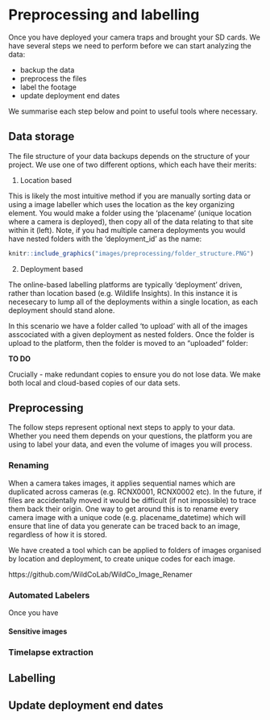 # Preprocessing and labelling

Once you have deployed your camera traps and brought your SD cards. We have several steps we need to perform before we can start analyzing the data:

- backup the data
- preprocess the files
- label the footage
- update deployment end dates

We summarise each step below and point to useful tools where necessary.

## Data storage

The file structure of your data backups depends on the structure of your project. We use one of two different options, which each have their merits:

1) Location based

This is likely the most intuitive method if you are manually sorting data or using a image labeller which uses the location as the key organizing element. You would make a folder using the 'placename' (unique location where a camera is deployed), then copy all of the data relating to that site within it (left). Note, if you had multiple camera deployments you would have nested folders with the 'deployment_id' as the name: 

```r
knitr::include_graphics("images/preprocessing/folder_structure.PNG")
```

2) Deployment based

The online-based labelling platforms are typically 'deployment' driven, rather than location based (e.g. Wildlife Insights). In this instance it is necesecary to lump all of the deployments within a single location, as each deployment should stand alone.

In this scenario we have a folder called 'to upload' with all of the images asscociated with a given deployment as nested folders. Once the folder is upload to the platform, then the folder is moved to an "uploaded" folder:

**TO DO**

Crucially - make redundant copies to ensure you do not lose data. We make both local and cloud-based copies of our data sets.  

## Preprocessing

The follow steps represent optional next steps to apply to your data. Whether you need them depends on your questions, the platform you are using to label your data, and even the volume of images you will process. 

### Renaming

When a camera takes images, it applies sequential names which are duplicated across cameras (e.g. RCNX0001, RCNX0002 etc). In the future, if files are accidentally moved it would be difficult (if not impossible) to trace them back their origin. One way to get around this is to rename every camera image with a unique code (e.g. placename_datetime) which will ensure that line of data you generate can be traced back to an image, regardless of how it is stored. 

We have created a tool which can be applied to folders of images organised by location and deployment, to create unique codes for each image.

https://github.com/WildCoLab/WildCo_Image_Renamer

### Automated Labelers

Once you have 

#### Sensitive images

### Timelapse extraction

## Labelling

## Update deployment end dates